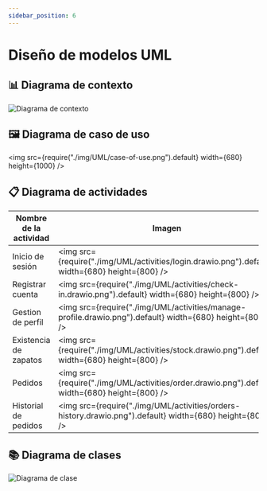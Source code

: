 ```yaml
---
sidebar_position: 6
---
```


# Diseño de modelos UML

## 📊 Diagrama de contexto

![Diagrama de contexto](./img/UML/context.png)

## 🖼️ Diagrama de caso de uso

<img
  src={require("./img/UML/case-of-use.png").default}
  width={680}
  height={1000}
/>

## 📋 Diagrama de actividades

| Nombre de la actividad | Imagen                                                                                                   |
| ---------------------- | -------------------------------------------------------------------------------------------------------- |
| Inicio de sesión       | <img src={require("./img/UML/activities/login.drawio.png").default} width={680} height={800} />          |
| Registrar cuenta       | <img src={require("./img/UML/activities/check-in.drawio.png").default} width={680} height={800} />       |
| Gestion de perfil      | <img src={require("./img/UML/activities/manage-profile.drawio.png").default} width={680} height={800} /> |
| Existencia de zapatos  | <img src={require("./img/UML/activities/stock.drawio.png").default} width={680} height={800} />          |
| Pedidos                | <img src={require("./img/UML/activities/order.drawio.png").default} width={680} height={800} />          |
| Historial de pedidos   | <img src={require("./img/UML/activities/orders-history.drawio.png").default} width={680} height={800} /> |

## 📚 Diagrama de clases

![Diagrama de clase](./img/UML/classes.png)
